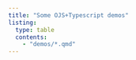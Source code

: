 ```yaml
---
title: "Some OJS+Typescript demos"
listing: 
  type: table
  contents:
    - "demos/*.qmd"
---
```


